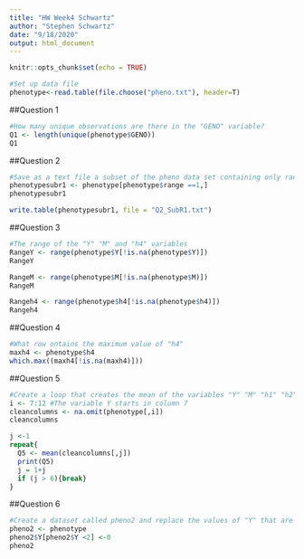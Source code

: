 ```yaml
---
title: "HW Week4 Schwartz"
author: "Stephen Schwartz"
date: "9/18/2020"
output: html_document
---
```


```r
knitr::opts_chunk$set(echo = TRUE)
```

```r
#Set up data file
phenotype<-read.table(file.choose("pheno.txt"), header=T)

```

##Question 1
```r
#How many unique observations are there in the "GENO" variable?
Q1 <- length(unique(phenotype$GENO))
Q1
```
##Question 2
```r
#Save as a text file a subset of the pheno data set containing only range 1
phenotypesubr1 <- phenotype[phenotype$range ==1,]
phenotypesubr1

write.table(phenotypesubr1, file = "Q2_SubR1.txt")
```

##Question 3
```r
#The range of the "Y" "M" and "h4" variables
RangeY <- range(phenotype$Y[!is.na(phenotype$Y)])
RangeY

RangeM <- range(phenotype$M[!is.na(phenotype$M)])
RangeM

Rangeh4 <- range(phenotype$h4[!is.na(phenotype$h4)])
Rangeh4
```

##Question 4
```r
#What row ontains the maximum value of "h4"
maxh4 <- phenotype$h4
which.max((maxh4[!is.na(maxh4)]))
```

##Question 5
```r
#Create a loop that creates the mean of the variables "Y" "M" "h1" "h2" "h3" "h4"
i <- 7:12 #The variable Y starts in column 7
cleancolumns <- na.omit(phenotype[,i])
cleancolumns

j <-1
repeat{
  Q5 <- mean(cleancolumns[,j])
  print(Q5)
  j = 1+j
  if (j > 6){break}
}

```

##Question 6
```r
#Create a dataset called pheno2 and replace the values of "Y" that are smaller than 2 with 0
pheno2 <- phenotype
pheno2$Y[pheno2$Y <2] <-0
pheno2
```